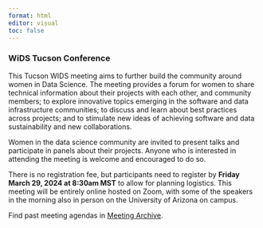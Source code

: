 ```yaml
---
format: html
editor: visual
toc: false
---
```


### WiDS Tucson Conference

This Tucson WIDS meeting aims to further build the community around women in Data Science. The meeting provides a forum for women to share technical information about their projects with each other, and community members; to explore innovative topics emerging in the software and data infrastructure communities; to discuss and learn about best practices across projects; and to stimulate new ideas of achieving software and data sustainability and new collaborations.

Women in the data science community are invited to present talks and participate in panels about their projects. Anyone who is interested in attending the meeting is welcome and encouraged to do so.

There is no registration fee, but participants need to register by **Friday March 29, 2024 at 8:30am MST** to allow for planning logistics. This meeting will be entirely online hosted on Zoom, with some of the speakers in the morning also in person on the University of Arizona on campus.

Find past meeting agendas in [Meeting Archive](https://wids-tucson.github.io/archive.html).
